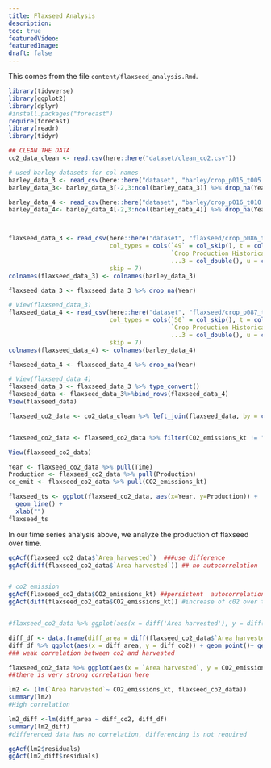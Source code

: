 ```yaml
---
title: Flaxseed Analysis
description: 
toc: true
featuredVideo: 
featuredImage: 
draft: false
---
```


This comes from the file `content/flaxseed_analysis.Rmd`.

```r
library(tidyverse)
library(ggplot2)
library(dplyr)
#install.packages("forecast")
require(forecast)
library(readr)
library(tidyr)
```

```r
## CLEAN THE DATA
co2_data_clean <- read.csv(here::here("dataset/clean_co2.csv"))

```

```r
# used barley datasets for col names
barley_data_3 <- read_csv(here::here("dataset", "barley/crop_p015_t005.csv"),skip = 5)
barley_data_3<- barley_data_3[-2,3:ncol(barley_data_3)] %>% drop_na(Year) %>% head(-1)

barley_data_4 <- read_csv(here::here("dataset", "barley/crop_p016_t010.csv"),skip = 5)
barley_data_4<- barley_data_4[-2,3:ncol(barley_data_4)] %>% drop_na(Year) %>% head(-1)



flaxseed_data_3 <- read_csv(here::here("dataset", "flaxseed/crop_p086_t049.csv"), 
                            col_types = cols(`49` = col_skip(), t = col_skip(), 
                                             `Crop Production Historical Track Records: Released April 11, 2022, by the National Agricultural Statistics Service (NASS), Agricultural Statistics Board, United States Department of Agriculture (USDA).` = col_double(), 
                                             ...3 = col_double(), u = col_skip()), 
                            skip = 7)
colnames(flaxseed_data_3) <- colnames(barley_data_3)

flaxseed_data_3 <- flaxseed_data_3 %>% drop_na(Year)

# View(flaxseed_data_3)
flaxseed_data_4 <- read_csv(here::here("dataset", "flaxseed/crop_p087_t050.csv"), 
                            col_types = cols(`50` = col_skip(), t = col_skip(), 
                                             `Crop Production Historical Track Records: Released April 11, 2022, by the National Agricultural Statistics Service (NASS), Agricultural Statistics Board, United States Department of Agriculture (USDA).` = col_double(), 
                                             ...3 = col_double(), u = col_skip()), 
                            skip = 7)
colnames(flaxseed_data_4) <- colnames(barley_data_4)

flaxseed_data_4 <- flaxseed_data_4 %>% drop_na(Year)

# View(flaxseed_data_4)
flaxseed_data_3 <- flaxseed_data_3 %>% type_convert()
flaxseed_data <- flaxseed_data_3%>%bind_rows(flaxseed_data_4) 
View(flaxseed_data)

flaxseed_co2_data <- co2_data_clean %>% left_join(flaxseed_data, by = c("Time" = "Year"))


flaxseed_co2_data <- flaxseed_co2_data %>% filter(CO2_emissions_kt != "..") %>% type_convert()

View(flaxseed_co2_data)

```


```r

Year <- flaxseed_co2_data %>% pull(Time)
Production <- flaxseed_co2_data %>% pull(Production)
co_emit <- flaxseed_co2_data %>% pull(CO2_emissions_kt)

flaxseed_ts <- ggplot(flaxseed_co2_data, aes(x=Year, y=Production)) +
  geom_line() +
  xlab("")
flaxseed_ts


```

In our time series analysis above, we analyze the production of flaxseed over time.


```r

ggAcf(flaxseed_co2_data$`Area harvested`)  ###use difference 
ggAcf(diff(flaxseed_co2_data$`Area harvested`)) ## no autocorrelation


# co2 emission
ggAcf(flaxseed_co2_data$CO2_emissions_kt) ##persistent  autocorrelation 
ggAcf(diff(flaxseed_co2_data$CO2_emissions_kt)) #increase of c02 over time, a good plot


#flaxseed_co2_data %>% ggplot(aes(x = diff('Area harvested'), y = diff(CO2_emissions_kt))) + geom_point()

diff_df <- data.frame(diff_area = diff(flaxseed_co2_data$`Area harvested`), diff_co2 = diff(flaxseed_co2_data$CO2_emissions_kt) )
diff_df %>% ggplot(aes(x = diff_area, y = diff_co2)) + geom_point()+ geom_smooth()
### weak correlation between co2 and harvested

flaxseed_co2_data %>% ggplot(aes(x = `Area harvested`, y = CO2_emissions_kt)) + geom_point()+ geom_smooth()
##there is very strong correlation here

lm2 <- (lm(`Area harvested`~ CO2_emissions_kt, flaxseed_co2_data)) 
summary(lm2)
#High correlation

lm2_diff <-lm(diff_area ~ diff_co2, diff_df) 
summary(lm2_diff)
#differenced data has no correlation, differencing is not required

ggAcf(lm2$residuals)
ggAcf(lm2_diff$residuals)


```




